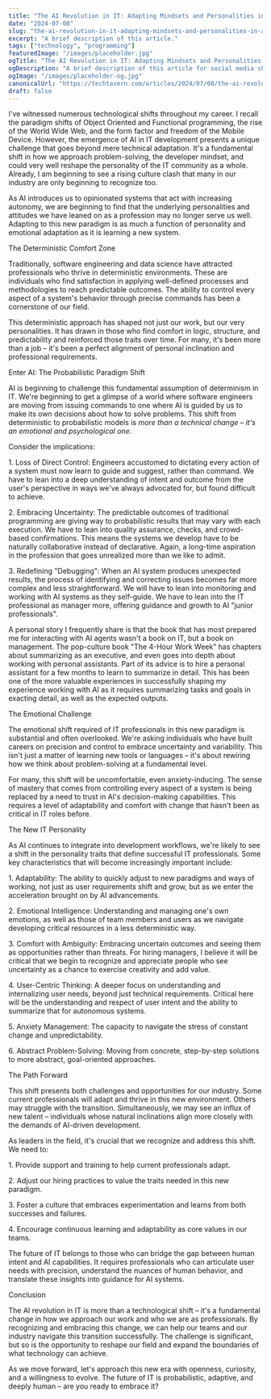 ```yaml
---
title: "The AI Revolution in IT: Adapting Mindsets and Personalities in a Non-Deterministic World"
date: "2024-07-08"
slug: "the-ai-revolution-in-it-adapting-mindsets-and-personalities-in-a-non-deterministic-world"
excerpt: "A brief description of this article."
tags: ["technology", "programming"]
featuredImage: "/images/placeholder.jpg"
ogTitle: "The AI Revolution in IT: Adapting Mindsets and Personalities in a Non-Deterministic World"
ogDescription: "A brief description of this article for social media sharing."
ogImage: "/images/placeholder-og.jpg"
canonicalUrl: "https://techtavern.com/articles/2024/07/08/the-ai-revolution-in-it-adapting-mindsets-and-personalities-in-a-non-deterministic-world/"
draft: false
---
```

I've witnessed numerous technological shifts throughout my career. I recall the paradigm shifts of Object Oriented and Functional programming, the rise of the World Wide Web, and the form factor and freedom of the Mobile Device. However, the emergence of AI in IT development presents a unique challenge that goes beyond mere technical adaptation. It's a fundamental shift in how we approach problem-solving, the developer mindset, and could very well reshape the personality of the IT community as a whole. Already, I am beginning to see a rising culture clash that many in our industry are only beginning to recognize too.

As AI introduces us to opinionated systems that act with increasing autonomy, we are beginning to find that the underlying personalities and attitudes we have leaned on as a profession may no longer serve us well. Adapting to this new paradigm is as much a function of personality and emotional adaptation as it is learning a new system.

The Deterministic Comfort Zone

Traditionally, software engineering and data science have attracted professionals who thrive in deterministic environments. These are individuals who find satisfaction in applying well-defined processes and methodologies to reach predictable outcomes. The ability to control every aspect of a system's behavior through precise commands has been a cornerstone of our field.

This deterministic approach has shaped not just our work, but our very personalities. It has drawn in those who find comfort in logic, structure, and predictability and reinforced those traits over time. For many, it's been more than a job – it's been a perfect alignment of personal inclination and professional requirements.

Enter AI: The Probabilistic Paradigm Shift

AI is beginning to challenge this fundamental assumption of determinism in IT. We're beginning to get a glimpse of a world where software engineers are moving from issuing commands to one where AI is guided by us to make its own decisions about how to solve problems. This shift from deterministic to probabilistic models is *more than a technical change – it's an emotional and psychological one*.

Consider the implications:

1\. Loss of Direct Control: Engineers accustomed to dictating every action of a system must now learn to guide and suggest, rather than command. We have to lean into a deep understanding of intent and outcome from the user's perspective in ways we've always advocated for, but found difficult to achieve.

2\. Embracing Uncertainty: The predictable outcomes of traditional programming are giving way to probabilistic results that may vary with each execution. We have to lean into quality assurance, checks, and crowd-based confirmations. This means the systems we develop have to be naturally collaborative instead of declarative. Again, a long-time aspiration in the profession that goes unrealized more than we like to admit.

3\. Redefining "Debugging": When an AI system produces unexpected results, the process of identifying and correcting issues becomes far more complex and less straightforward. We will have to lean into monitoring and working with AI systems as they self-guide. We have to lean into the IT professional as manager more, offering guidance and growth to AI "junior professionals".

A personal story I frequently share is that the book that has most prepared me for interacting with AI agents wasn't a book on IT, but a book on management. The pop-culture book "The 4-Hour Work Week" has chapters about summarizing as an executive, and even goes into depth about working with personal assistants. Part of its advice is to hire a personal assistant for a few months to learn to summarize in detail. This has been one of the more valuable experiences in successfully shaping my experience working with AI as it requires summarizing tasks and goals in exacting detail, as well as the expected outputs.

The Emotional Challenge

The emotional shift required of IT professionals in this new paradigm is substantial and often overlooked. We're asking individuals who have built careers on precision and control to embrace uncertainty and variability. This isn't just a matter of learning new tools or languages – it's about rewiring how we think about problem-solving at a fundamental level.

For many, this shift will be uncomfortable, even anxiety-inducing. The sense of mastery that comes from controlling every aspect of a system is being replaced by a need to trust in AI's decision-making capabilities. This requires a level of adaptability and comfort with change that hasn't been as critical in IT roles before.

The New IT Personality

As AI continues to integrate into development workflows, we're likely to see a shift in the personality traits that define successful IT professionals. Some key characteristics that will become increasingly important include:

1\. Adaptability: The ability to quickly adjust to new paradigms and ways of working, not just as user requirements shift and grow, but as we enter the acceleration brought on by AI advancements.

2\. Emotional Intelligence: Understanding and managing one's own emotions, as well as those of team members and users as we navigate developing critical resources in a less deterministic way.

3\. Comfort with Ambiguity: Embracing uncertain outcomes and seeing them as opportunities rather than threats. For hiring managers, I believe it will be critical that we begin to recognize and appreciate people who see uncertainty as a chance to exercise creativity and add value.

4\. User-Centric Thinking: A deeper focus on understanding and internalizing user needs, beyond just technical requirements. Critical here will be the understanding and respect of user intent and the ability to summarize that for autonomous systems.

5\. Anxiety Management: The capacity to navigate the stress of constant change and unpredictability.

6\. Abstract Problem-Solving: Moving from concrete, step-by-step solutions to more abstract, goal-oriented approaches.

The Path Forward

This shift presents both challenges and opportunities for our industry. Some current professionals will adapt and thrive in this new environment. Others may struggle with the transition. Simultaneously, we may see an influx of new talent – individuals whose natural inclinations align more closely with the demands of AI-driven development.

As leaders in the field, it's crucial that we recognize and address this shift. We need to:

1\. Provide support and training to help current professionals adapt.

2\. Adjust our hiring practices to value the traits needed in this new paradigm.

3\. Foster a culture that embraces experimentation and learns from both successes and failures.

4\. Encourage continuous learning and adaptability as core values in our teams.

The future of IT belongs to those who can bridge the gap between human intent and AI capabilities. It requires professionals who can articulate user needs with precision, understand the nuances of human behavior, and translate these insights into guidance for AI systems.

Conclusion

The AI revolution in IT is more than a technological shift – it's a fundamental change in how we approach our work and who we are as professionals. By recognizing and embracing this change, we can help our teams and our industry navigate this transition successfully. The challenge is significant, but so is the opportunity to reshape our field and expand the boundaries of what technology can achieve.

As we move forward, let's approach this new era with openness, curiosity, and a willingness to evolve. The future of IT is probabilistic, adaptive, and deeply human – are you ready to embrace it?

